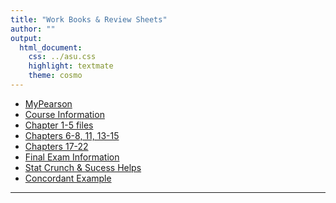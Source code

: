 ```yaml
---
title: "Work Books & Review Sheets"
author: ""
output:
  html_document:
    css: ../asu.css
    highlight: textmate
    theme: cosmo
---
```



* [MyPearson](http://www.pearsonmylabandmastering.com/northamerica/)
* [Course Information](./CourseInfo)
* [Chapter 1-5 files](./Chapters01-05)
* [Chapters 6-8, 11, 13-15](./Chapters06-08_11_13-15)
* [Chapters 17-22](./Chapters17-22)
* [Final Exam Information](./FinalExamInfo)
* [Stat Crunch & Sucess Helps](./StatCrunch)
* [Concordant Example](http://support.minitab.com/en-us/minitab/17/topic-library/basic-statistics-and-graphs/tables/data-and-table-layouts/what-are-concordant-and-discordant-pairs/)

***